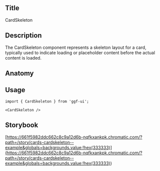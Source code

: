 ## Title

CardSkeleton

## Description

The CardSkeleton component represents a skeleton layout for a card, typically used to indicate loading or placeholder content before the actual content is loaded.

## Anatomy

## Usage

```tsx
import { CardSkeleton } from 'ggf-ui';
```

```tsx
<CardSkeleton />
```

## Storybook

[https://661f5982ddc662c8c9a12d6b-nqfkxankpk.chromatic.com/?path=/story/cards-cardskeleton--example&globals=backgrounds.value:!hex(333333)](<https://661f5982ddc662c8c9a12d6b-nqfkxankpk.chromatic.com/?path=/story/cards-cardskeleton--example&globals=backgrounds.value:!hex(333333)>)
